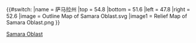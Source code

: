 {{#switch:{{{1}}}
|name = 萨马拉州
|top    = 54.8
|bottom = 51.6
|left   = 47.8
|right  = 52.6
|image  = Outline Map of Samara Oblast.svg
|image1 = Relief Map of Samara Oblast.png
}}<noinclude>{{Location map/Info|Russia}}
[[Category:俄羅斯聯邦主體地理位置圖模板|Samara Oblast]]
</noinclude>